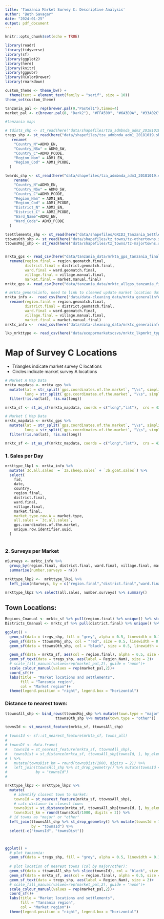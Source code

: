 ```yaml
---
title: 'Tanzania Market Survey C: Descriptive Analysis'
author: "Beth Savagar"
date: "2024-01-25"
output: pdf_document
---
```


```r
knitr::opts_chunk$set(echo = TRUE)
```

```r
library(readr)
library(tidyverse)
library(sf)
library(ggplot2)
library(here)
library(knitr)
library(ggpubr)
library(RColorBrewer)
library(rmarkdown)

```

```r
custom_theme <- theme_bw() + 
  theme(text = element_text(family = "serif", size = 10))
theme_set(custom_theme)

tanzania_pal <- rep(brewer.pal(9,"Pastel1"),times=4)
market_pal <- c(brewer.pal(8, "Dark2"), "#FFA500", "#6A3D9A", "#33A02C")
```

```r
#tanzania map: 

# tdists_shp <- st_read(here("data/shapefiles/tza_admbnda_adm2_20181019.shp")) # with district boundaries
tregs_shp <- st_read(here("data/shapefiles/tza_admbnda_adm1_20181019.shp")) %>% # with region boundaries
   rename(
    "Country_N"=ADM0_EN,    
    "Country_NSw" = ADM0_SW,
    "Country_C"=ADM0_PCODE,
    "Region_Nam" = ADM1_EN,
    "Region_Cod" = ADM1_PCODE,
  )

twards_shp <- st_read(here("data/shapefiles/tza_admbnda_adm3_20181019.shp")) %>% # with ward boundaries
    rename(
    "Country_N"=ADM0_EN,    
    "Country_NSw" = ADM0_SW,
    "Country_C"=ADM0_PCODE,
    "Region_Nam" = ADM1_EN,
    "Region_Cod" = ADM1_PCODE,
    "District_N" = ADM2_EN,
    "District_C" = ADM2_PCODE,
    "Ward_Name"=ADM3_EN,
    "Ward_Code"= ADM3_PCODE
  )

tsettlements_shp <- st_read(here("data/shapefiles/GRID3_Tanzania_Settlement_Extents%2C_Version_01.01..shp")) # with ward boundaries
ttownsOth_shp <- st_read(here("data/shapefiles/tz_towns/tz-othertowns.shp")) # with ward boundaries
ttownsMaj_shp <- st_read(here("data/shapefiles/tz_towns/tz-majortowns.shp")) # with ward boundaries


mrkta_gps <- read_csv(here("data/tanzania_data/mrkta_gps_tanzania_final.csv")) %>%
  rename(region.final = region.geomatch.final, 
         district.final = district.geomatch.final,
         ward.final = ward.geomatch.final, 
         village.final = village.manual.final,
         market.final = market.manual.final)
mrktc_gps <- read_csv(here("data/tanzania_data/mrktc_allgps_tanzania_final.csv"))

# mrkta_generalinfo, need to link to cleaned update market location data
mrkta_info <-  read_csv(here("data/data-cleaning_data/mrkta_generalinfo_tanzania_final.csv")) %>%
  rename(region.final = region.geomatch.final, 
         district.final = district.geomatch.final,
         ward.final = ward.geomatch.final, 
         village.final = village.manual.final,
         market.final = market.manual.final)
mrktc_info <-  read_csv(here("data/data-cleaning_data/mrktc_generalinfo_tanzania_final.csv"))

```

```r
lkp_mrkttype <- read_csv(here("data/ecopprmarketscsvs/mrktc_lkpmrkt_type.csv"))
```

# Map of Survey C Locations
- Triangles indicate market survey C locations
- Circles indicate market survey A locations

```r

# Market A Map Data
mrkta_mapdata <- mrkta_gps %>%
  mutate(lat = str_split(`gps.coordinates.of.the.market`, "\\s", simplify = TRUE)[, 1],
         long = str_split(`gps.coordinates.of.the.market`, "\\s", simplify = TRUE)[, 2]) %>%
  filter(!is.na(lat), !is.na(long))

mrkta_sf <- st_as_sf(mrkta_mapdata, coords = c("long","lat"),  crs = 4326)

# Market C Map Data  
mrktc_mapdata <- mrktc_gps %>% 
  mutate(lat = str_split(`gps.coordinates.of.the.market`, "\\s", simplify = TRUE)[, 1],
         long = str_split(`gps.coordinates.of.the.market`, "\\s", simplify = TRUE)[, 2]) %>% 
  filter(!is.na(lat), !is.na(long))

mrktc_sf <- st_as_sf(mrktc_mapdata, coords = c("long","lat"),  crs = 4326)

```

### 1. Sales per Day

```r
mrkttype_lkp1 <- mrkta_info %>%
  mutate(`3c.all.sales` = `3a.sheep.sales` + `3b.goat.sales`) %>%
  select(
    fid,
    date,
    country,
    region.final,
    district.final,
    ward.final,
    village.final,
    market.final,
    market.type.raw.A = market.type,
    all.sales = `3c.all.sales`,
    gps.coordinates.of.the.market,
    unique.row.identifier.uuid.
  )
  

```


### 2. Surveys per Market

```r

nSurveys <- mrktc_info %>% 
  group_by(region.final, district.final, ward.final, village.final, market.final) %>% 
  summarise(number.surveys = n())

mrkttype_lkp2 <-  mrkttype_lkp1 %>%
  left_join(nSurveys, by = c("region.final","district.final","ward.final","village.final","market.final"))

mrkttype_lkp2 %>% select(all.sales, number.surveys) %>% summary()

```



<!-- ### 3. Urban-Rural Class of Market -->

<!-- ```{r urbanrural, echo = F} -->

<!-- sf_use_s2(FALSE) -->

<!-- settlementId <- sf::st_nearest_feature(mrkta_sf, tsettlements_shp) -->

<!-- mrkttype_lkp3 <- mrkttype_lkp2 %>% -->
<!--   mutate(settlementId = st_nearest_feature(mrkta_sf, tsettlements_shp)) %>% -->
<!--   left_join( -->
<!--     tsettlements_shp %>% st_drop_geometry() %>% select(settlementId = OBJECTID, urbanrural.class = type),  -->
<!--     by = c("settlementId") -->
<!--   ) %>%  -->
<!--   select(-settlementId) -->

<!-- ``` -->


<!-- ```{r mrkttypePlot, echo = F} -->

<!-- ggplot(mrkttype_lkp3 %>% filter(region.final != "mtwara"), aes(x=all.sales, y = number.surveys, col = urbanrural.class))+ -->
<!--   geom_point() -->

<!-- ``` -->

## Town Locations: 


```r

Regions_Cmanual <- mrktc_sf %>% pull(region.final) %>% unique() %>% str_to_title()
Districts_Cmanual <- mrktc_sf %>% pull(district.final) %>% unique() %>% str_to_title()

ggplot() +
  geom_sf(data = tregs_shp, fill = "grey", alpha = 0.5, linewidth = 0.1) +
  geom_sf(data = ttownsMaj_shp, col = "red", size = 0.5, linewidth = 0.1)+
  geom_sf(data = ttownsOth_shp, col = "black", size = 0.5, linewidth = 0.1)+

  geom_sf(data = mrkta_sf, aes(col = region.final), alpha = 0.5, size = 1)+
  geom_sf_text(data = tregs_shp, aes(label = Region_Nam), size = 2)+
  # scale_fill_manual(values=rep(market_pal,2), guide = "none")+
  scale_colour_manual(values = rep(market_pal,2))+
  coord_sf()+
  labs(title = "Market locations and settlements",
       fill = "Tanzania region",
       col = "Market region")+
  theme(legend.position = "right", legend.box = "horizontal")

```


### Distance to nearest town:

```r

ttownsAll_shp <- bind_rows(ttownsMaj_shp %>% mutate(town.type = "major"), 
                       ttownsOth_shp %>% mutate(town.type = "other"))

townsId <- st_nearest_feature(mrkta_sf, ttownsAll_shp)

# townsId <- sf::st_nearest_feature(mrkta_sf, towns_all)
# 
# townsDf <- data.frame(
#   townsId = st_nearest_feature(mrkta_sf, ttownsAll_shp),
#   townsDist = st_distance(mrkta_sf, ttownsAll_shp[townsId, ], by_element = T) %>% as.numeric()
# ) %>%
#   mutate(townsDist_km = round(townsDist/1000, digits = 2)) %>%
#   left_join(ttownsAll_shp %>% st_drop_geometry() %>% mutate(townsId = 1:nrow(.)) %>% select(townsId, town.type), 
#             by = "townsId")
#    

mrkttype_lkp3 <- mrkttype_lkp2 %>%
  mutate(
    # identify closest town to market:
    townsId = st_nearest_feature(mrkta_sf, ttownsAll_shp),
    # calc distance to closest town:
    townsDist = st_distance(mrkta_sf, ttownsAll_shp[townsId, ], by_element = T) %>% as.numeric(),
    townsDist_km = round(townsDist/1000, digits = 2)) %>%
  # id towns as "major" or "other"
  left_join(ttownsAll_shp %>% st_drop_geometry() %>% mutate(townsId = 1:nrow(.)) %>% select(townsId, town.type), 
            by = "townsId") %>%
  select(-c("townsId", "townsDist"))



ggplot() +
  # plot tanzania:
  geom_sf(data = tregs_shp, fill = "grey", alpha = 0.5, linewidth = 0.1) +
  
  # plot location of nearest towns (col by major/other):
  geom_sf(data = ttownsAll_shp %>% slice(townsId), col = "black", size = 0.5, linewidth = 0.1)+
  geom_sf(data = mrkta_sf, aes(col = region.final), alpha = 0.5, size = 1)+
  geom_sf_text(data = tregs_shp, aes(label = Region_Nam), size = 2)+
  # scale_fill_manual(values=rep(market_pal,2), guide = "none")+
  scale_colour_manual(values = rep(market_pal,2))+
  coord_sf()+
  labs(title = "Market locations and settlements",
       fill = "Tanzania region",
       col = "Market region")+
  theme(legend.position = "right", legend.box = "horizontal")


```

